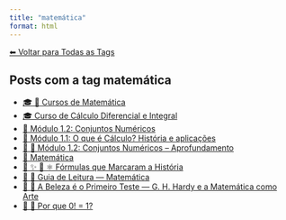 ```yaml
---
title: "matemática"
format: html
---
```


[⬅ Voltar para Todas as Tags](../tags.qmd)

## Posts com a tag **matemática**

- [🎓 🧮 Cursos de Matemática](/posts/cursos/matematica/index.html)
- [🎓 Curso de Cálculo Diferencial e Integral](/posts/cursos/matematica/calculo/index.html)
- [🔢 Módulo 1.2: Conjuntos Numéricos](/posts/cursos/matematica/calculo/modulo-1/1.2-conjuntos.html)
- [🧠 Módulo 1.1: O que é Cálculo? História e aplicações](/posts/cursos/matematica/calculo/modulo-1/1.1-introducao.html)
- [🧠 🔢 Módulo 1.2: Conjuntos Numéricos -- Aprofundamento](/posts/cursos/matematica/calculo/modulo-1/1.2-conjuntos-ap.html)
- [🧮 Matemática](/posts/matematica/index.html)
- [📘 ✨ 🧮 ⚛️ Fórmulas que Marcaram a História](/posts/matematica/equacoes-historicas.html)
- [🧭 🧮 Guia de Leitura — Matemática](/posts/matematica/guia-matematica.html)
- [📘 🧮 A Beleza é o Primeiro Teste — G. H. Hardy e a Matemática como Arte](/posts/matematica/beleza-matematica.html)
- [📘 🧮 Por que 0! = 1?](/posts/matematica/fatorial-zero.html)

